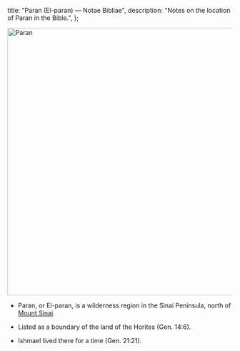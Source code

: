   title: "Paran (El-paran) — Notae Bibliae",
  description: "Notes on the location of Paran in the Bible.",
};

<Initial text="Paran (El-paran)"/>

<Image
  className="sepia rounded"
  src="/places/paran.jpg"
  alt="Paran"
  width="600"
  height="600"
/>

- Paran, or El-paran, is a wilderness region in the Sinai Peninsula, north of [Mount Sinai](/places/old-testament/genesis/mount-sinai).

- Listed as a boundary of the land of the Horites (Gen. 14:6).

- Ishmael lived there for a time (Gen. 21:21).
